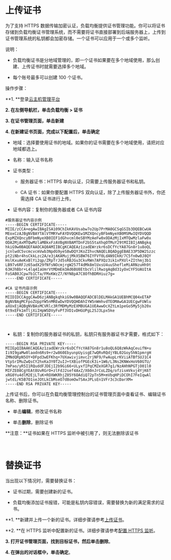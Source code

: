 <a id="step01"></a>
# **上传证书**

为了支持 HTTPS 数据传输加密认证，负载均衡提供证书管理功能。你可以将证书存储到负载均衡证书管理系统，而不需要将证书直接部署到后端服务器上，上传到证书管理系统的私钥都会加密存储。一个证书可以应用于一个或多个监听。

说明：

- 负载均衡证书是分地域管理的，即一个证书如果要在多个地域使用，那么创建、上传证书时就需要选择多个地域。

- 每个账号最多可以创建 100 个证书。

操作步骤：

**1. **登录[云主机管理平台](https://portal.qiniu.com/qvm)

**2. **在左侧导航栏，单击**负载均衡 > 证书**

**3. **在证书管理页面，单击**新建**

**4. **在新建证书页面，完成以下配置后，单击**确定**

- 地域：选择要使用证书的地域。如果你的证书需要在多个地域使用，请把对应地域都选上。

- 名称：输入证书名称

- 证书类型：

	- 服务器证书：HTTPS 单向认证，只需要上传服务器证书和私钥。
    
  - CA 证书：如果你要配置 HTTPS 双向认证，除了上传服务器证书外，你还需选择 CA 证书进行上传。

- 证书内容：复制你的服务器或者 CA 证书内容

```
#服务器证书内容示例
-----BEGIN CERTIFICATE-----
MIIE/zCCA+egAwIBAgISA109ChIkKAVUsabw7o2Up7PrMA0GCSqGSIb3DQEBCwUA
MEoxCzAJBgNVBAYTAlVTMRYwFAYDVQQKEw1MZXQncyBFbmNyeXB0MSMwIQYDVQQD
ExpMZXQncyBFbmNyeXB0IEF1dGhvcml0eSBYMzAeFw0xODAzMjIxMTQwMzlaFw0x
ODA2MjAxMTQwMzlaMBkxFzAVBgNVBAMTDnF2bS5taXhqOTMuY29tMIIBIjANBgkq
hkiG9w0BAQEFAAOCAQ8AMIIBCgKCAQEAz1zadEWrzkr6sDCfYcYA87Gn8r1u8oQL
jcnlwdC5vcmcvcmVwb3NpdG9yeS8wDQYJKoZIhvcNAQELBQADggEBAE33P5DW2Szzc
pt2iNbr4hsCkkLzc2A/e3jAKAMujjMkXSBW76IYFVf0LdAN9IkH/7C5fn0w0J8QY
HslKxuAeKxBlYi2qp/ZRpTrJd5sRBJGu3CkvRWn7APXQz3ik1xPXUl+ZIthmj3b1
LB97v6RFJz65adX29fNfsNOcmjrgW257T4dMk8mlUxsU4uuShefleMiARNzuHh9t
63HJhBbr+L4lq4IaUmrVtMDmEm3Ad6BU8EtbcVlilRwzgAqBd31yOxCYF5UAUItA
FoSAB0JCpw7b1CTa/FMxKWzZ7/NYN8pA7C8OfhBDRHiuz7g=
-----END CERTIFICATE-----

#CA 证书内容示例
-----BEGIN CERTIFICATE-----
MIIDIDCCAggCAwD6zjANBgkqhkiG9w0BAQQFADCBlDELMAkGA1UEBhMCQ04xETAP
BgNVBAgMCFpoZUppYW5nMREwDwYDVQQHDAhIYW5nWmhvdTEOMAwGA1UECgwFUWlu
aXUxEjAQBgNVBAsMCVRlc3RfMDMyMzEXMBUGA1UEAwwOcXZtLm1peGo5My5jb20x
6t9xEFk1mTljXiIHpWSDVyFvPf3VD1vDHGUPgL2SJ3Lpx5ke
-----END CERTIFICATE-----



```

- 私钥：复制你的服务器证书的私钥，私钥只有服务器证书才需要，格式如下：

```
-----BEGIN RSA PRIVATE KEY-----
MIIEpQIBAAKCAQEAz1zadEWrzkr6sDCfYcYA87Gn8r1u8oQL6Q8zWkAqCeuifN+u
Ii9I9gaMw0laodn6Rs9+r2w860EbyunpUyisgE7wQRvRQdjYBL02Goy5hN1pmrgH
ZMNdQRpN5OY+DFpd3wEFKhq+7UXawivjimvc2rjNF9/FwAupLrKViiATBfSUJ1C4
VtpSrIMuZwQsCY2hxKa3Y0T2uIJ+tXBiofPGEcK3i+1W6/L3Ns2KNWxHoV60GTU/
7mPao/yR5I1RQuddFJDEjI2b9Gi66+ULyxfIPqCMZeXGR7g1/NzAHhNPGTjO01l0
MIFZE08CgYEAt8UvRGrO+zlFdJ2sef4AxZ/X60nJrCoLZDq/ofzismVkvj4YjK6T
xRG0Yu4dlM2EjLTuK+ROXWKRhjZ05Y6OAdiQ72pTn5M+mVbqHPiDCOhI7FeIqwAl
jwtdi/K5B7O1seJOtLkCbMseO7d8omOw7SAxJPLsEn1VFr3c3cDarXM=
-----END RSA PRIVATE KEY-----
```

上传证书后，你可以在负载均衡管理控制台的证书管理页面中查看证书、编辑证书名称、删除证书。

- 单击**编辑**，修改证书名称

- 单击**删除**，删除证书

 **注意：**证书如果在 HTTPS 监听中被引用了，则无法删除该证书
 
 <br>
 
<a id="step02"></a>
# **替换证书**

当出现以下情况时，需要替换证书：

- 证书过期，需要创建新的证书。

- 负载均衡添加证书报错，可能是私钥内容错误，需要替换为新的满足需求的证书。

**1. **新建并上传一个新的证书。详细步骤请参考[上传证书](#step01)。

**2. **在 HTTPS 监听中配置新的证书。详细步骤请参考[配置 HTTPS 监听](/qvm/manual/qvm-listener#4)。

**3. **打开证书管理页面，找到目标证书，然后单击**删除**。

**4. **在弹出的对话框中，单击**确定**。